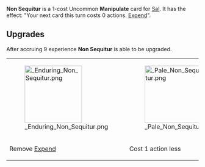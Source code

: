 {{Card
|character = Sal
|rarity = Uncommon
|cardtype = Manipulate
|decktype = Negotiation
|keywords = [[Expend]]
|upgradeable = Yes
|expreq = 9
|upgrade1 = Enduring Non Sequitur
|upgrade2 = Pale Non Sequitur}}

{{Quote|What does any of that have to do with apples?}}

'''Non Sequitur''' is a 1-cost Uncommon '''Manipulate''' card for [[Sal]]. It has the effect: "Your next card this turn costs 0 actions. [[Expend]]".

==Upgrades==
After accruing 9 experience '''Non Sequitur''' is able to be upgraded.
{| class="wikitable" style="text-align:center"
|-
|[[File: Enduring Non Sequitur.png|150px]]
|[[File: Pale Non Sequitur.png|150px]]
|-
!Remove [[Expend]]
!Cost 1 action less
|}
